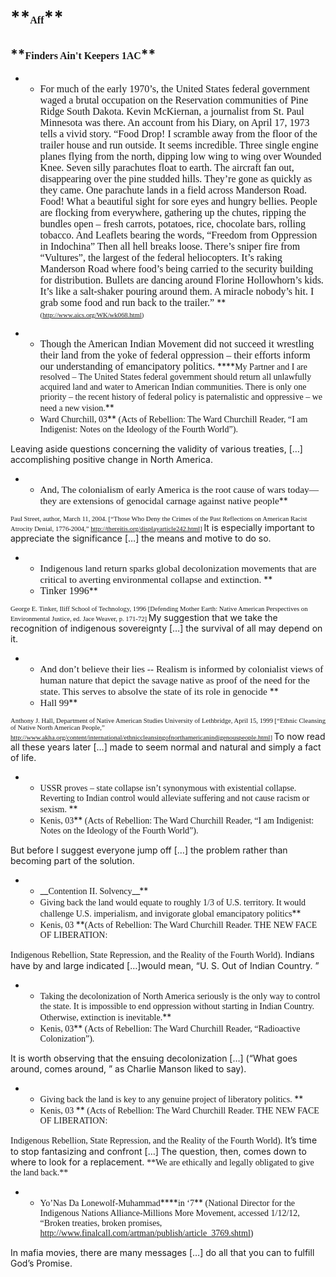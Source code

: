 =**<span style="font-family: Georgia; font-size: 12pt;">Aff</span>**= 

==**<span style="font-family: Georgia; font-size: 12pt;">Finders Ain't Keepers 1AC</span>**== 

**<span style="font-family: Georgia; font-size: 12pt;">For much of the early 1970’s, the United States federal government waged a brutal occupation on the Reservation communities of Pine Ridge South Dakota. Kevin McKiernan, a journalist from St. Paul Minnesota was there. An account from his Diary, on April 17, 1973 tells a vivid story. “Food Drop! I scramble away from the floor of the trailer house and run outside. It seems incredible. Three single engine planes flying from the north, dipping low wing to wing over Wounded Knee. Seven silly parachutes float to earth. The aircraft fan out, disappearing over the pine studded hills. They’re gone as quickly as they came. One parachute lands in a field across Manderson Road. Food! What a beautiful sight for sore eyes and hungry bellies. People are flocking from everywhere, gathering up the chutes, ripping the bundles open – fresh carrots, potatoes, rice, chocolate bars, rolling tobacco. And Leaflets bearing the words, “Freedom from Oppression in Indochina” Then all hell breaks loose. There’s sniper fire from “Vultures”, the largest of the federal heliocopters. It’s raking Manderson Road where food’s being carried to the security building for distribution. Bullets are dancing around Florine Hollowhorn’s kids. It’s like a salt-shaker pouring around them. A miracle nobody’s hit. I grab some food and run back to the trailer.” </span>**<span style="font-family: Georgia; font-size: 8pt;">([[http://www.aics.org/WK/wk068.html]])</span>

**<span style="font-family: Georgia; font-size: 12pt;">Though the American Indian Movement did not succeed it wrestling their land from the yoke of federal oppression – their efforts inform our understanding of emancipatory politics. </span>****<span style="font-family: Georgia;">My Partner and I are resolved – The United States federal government should return all unlawfully acquired land and water to American Indian communities. There is only one priority – the recent history of federal policy is paternalistic and oppressive – we need a new vision.</span>**
**<span style="font-family: Georgia;">Ward Churchill, 03</span>**<span style="font-family: Georgia;"> (Acts of Rebellion: The Ward Churchill Reader, “I am Indigenist: Notes on the Ideology of the Fourth World”).</span>
Leaving aside questions concerning the validity of various treaties, […] accomplishing positive change in North America.
**<span style="font-family: Cambria; font-size: 11.5pt;">And, The colonialism of early America is the root cause of wars today—they are extensions of genocidal carnage against native people</span>**
<span style="font-family: Georgia; font-size: 8pt;">Paul Street, author, March 11, 2004. [“Those Who Deny the Crimes of the Past Reflections on American Racist Atrocity Denial, 1776-2004,” http://thereitis.org/displayarticle242.html] </span>
It is especially important to appreciate the significance […] the means and motive to do so.
**<span style="font-family: Georgia; font-size: 11.5pt;">Indigenous land return sparks global decolonization movements that are critical to averting environmental collapse and extinction. </span>**
**<span style="font-family: Georgia; font-size: 12pt;">Tinker 1996</span>**
<span style="font-family: Georgia; font-size: 8pt;">George E. Tinker, Iliff School of Technology, 1996 [Defending Mother Earth: Native American Perspectives on Environmental Justice, ed. Jace Weaver, p. 171-72] </span>
My suggestion that we take the recognition of indigenous sovereignty […] the survival of all may depend on it.
**<span style="font-family: Georgia; font-size: 11.5pt;">And don’t believe their lies -- Realism is informed by colonialist views of human nature that depict the savage native as proof of the need for the state. This serves to absolve the state of its role in genocide </span>**
**<span style="font-family: Georgia; font-size: 11.5pt;">Hall 99</span>**
<span style="font-family: Cambria; font-size: 8pt;">Anthony J. Hall, Department of Native American Studies University of Lethbridge, April 15, 1999 [“Ethnic Cleansing of Native North American People,” http://www.akha.org/content/international/ethniccleansingofnorthamericanindigenouspeople.html] </span>
To now read all these years later […] made to seem normal and natural and simply a fact of life.
**<span style="font-family: Georgia;">USSR proves – state collapse isn’t synonymous with existential collapse. Reverting to Indian control would alleviate suffering and not cause racism or sexism. </span>**
**<span style="font-family: Georgia;">Kenis, 03</span>**<span style="font-family: Georgia;"> (Acts of Rebellion: The Ward Churchill Reader, “I am Indigenist: Notes on the Ideology of the Fourth World”).</span>
But before I suggest everyone jump off […] the problem rather than becoming part of the solution.

**__<span style="font-family: Georgia;">Contention II. Solvency</span>__**
**<span style="font-family: Georgia;">Giving back the land would equate to roughly 1/3 of U.S. territory. It would challenge U.S. imperialism, and invigorate global emancipatory politics</span>**
**<span style="font-family: Georgia;">Kenis, 03 </span>**<span style="font-family: Georgia;">(Acts of Rebellion: The Ward Churchill Reader. THE NEW FACE OF LIBERATION: </span>
<span style="font-family: Georgia;">Indigenous Rebellion, State Repression, and the Reality of the Fourth World).</span>
Indians have by and large indicated […]would mean, “U. S. Out of Indian Country. ”
**<span style="font-family: Georgia;">Taking the decolonization of North America seriously is the only way to control the state. It is impossible to end oppression without starting in Indian Country. Otherwise, extinction is inevitable.</span>**
**<span style="font-family: Georgia;">Kenis, 03</span>**<span style="font-family: Georgia;"> (Acts of Rebellion: The Ward Churchill Reader, “Radioactive Colonization”).</span>
It is worth observing that the ensuing decolonization […] (“What goes around, comes around, ” as Charlie Manson liked to say).
**<span style="font-family: Georgia;">Giving back the land is key to any genuine project of liberatory politics. </span>**
**<span style="font-family: Georgia;">Kenis, 03 </span>**<span style="font-family: Georgia;"> (Acts of Rebellion: The Ward Churchill Reader. THE NEW FACE OF LIBERATION: </span>
<span style="font-family: Georgia;">Indigenous Rebellion, State Repression, and the Reality of the Fourth World).</span>
It’s time to stop fantasizing and confront […] The question, then, comes down to where to look for a replacement.
<span style="font-family: Georgia;"> **We are ethically and legally obligated to give the land back.**</span>
**<span style="background-color: white; font-family: Georgia;">Yo’Nas Da Lonewolf-Muhammad</span>****<span style="font-family: Georgia;">in ‘7</span>**<span style="font-family: Georgia;"> (</span><span style="background-color: white; font-family: Georgia;">National Director for the Indigenous Nations Alliance-Millions More Movement, accessed 1/12/12, “Broken treaties, broken promises, http://www.finalcall.com/artman/publish/article_3769.shtml)</span>
In mafia movies, there are many messages […] do all that you can to fulfill God’s Promise.